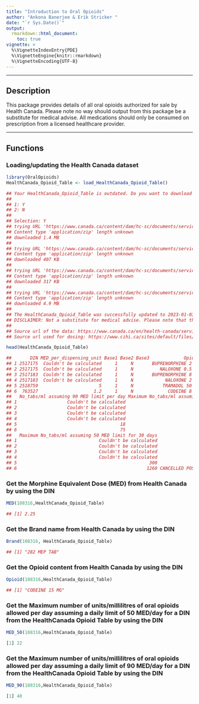 ```yaml
---
title: "Introduction to Oral Opioids"
author: "Ankona Banerjee & Erik Stricker "
date: "`r Sys.Date()`"
output: 
  rmarkdown::html_document:
    toc: true
vignette: >
  %\VignetteIndexEntry{PDE}
  %\VignetteEngine{knitr::rmarkdown}
  %\VignetteEncoding{UTF-8}
---
```


------------

## Description
This package provides details of all oral opioids authorized for sale by Health Canada. Please note no way should output from this package be a substitute for medical advise. All medications should only be consumed on prescription from a licensed healthcare provider.

------------

## Functions
### Loading/updating the Health Canada dataset

```R
library(OralOpioids)
HealthCanada_Opioid_Table <- load_HealthCanada_Opioid_Table()
```

```R
## Your HealthCanada_Opioid_Table is outdated. Do you want to download  the latest data from Health Canada? (y/n) 
## 
## 1: Y
## 2: N
## 
## Selection: Y
## trying URL 'https://www.canada.ca/content/dam/hc-sc/documents/services/drug-product-database/allfiles.zip'
## Content type 'application/zip' length unknown
## downloaded 1.4 MB
## 
## trying URL 'https://www.canada.ca/content/dam/hc-sc/documents/services/drug-product-database/allfiles_ap.zip'
## Content type 'application/zip' length unknown
## downloaded 407 KB
## 
## trying URL 'https://www.canada.ca/content/dam/hc-sc/documents/services/drug-product-database/allfiles_dr.zip'
## Content type 'application/zip' length unknown
## downloaded 317 KB
## 
## trying URL 'https://www.canada.ca/content/dam/hc-sc/documents/services/drug-product-database/allfiles_ia.zip'
## Content type 'application/zip' length unknown
## downloaded 4.9 MB
## 
## The HealthCanada_Opioid_Table was successfully updated to 2023-01-03.
## DISCLAIMER: Not a substitute for medical advise. Please note that the output generated by the package should not be substituted for clinical advise and any medication ## should be only consumed at the advise of a licensed healthcare provider.
## 
## Source url of the data: https://www.canada.ca/en/health-canada/services/drugs-health-products/drug-products/drug-product-database/what-data-extract-drug-product-database.html
## Source url used for dosing: https://www.cihi.ca/sites/default/files/document/opioid-prescribing-canada-trends-en-web.pdf
```
```R
head(HealthCanada_Opioid_Table)
```
```R
##       DIN MED_per_dispensing_unit Base1 Base2 Base3             Opioid      Route   Form                       Brand No_tabs/ml assuming 50 MED limit per day
## 1 2517175  Couldn't be calculated     1     N       BUPRENORPHINE 2 MG SUBLINGUAL TABLET TARO-BUPRENORPHINE/NALOXONE                   Couldn't be calculated
## 2 2517175  Couldn't be calculated     1     N          NALOXONE 0.5 MG SUBLINGUAL TABLET TARO-BUPRENORPHINE/NALOXONE                   Couldn't be calculated
## 3 2517183  Couldn't be calculated     1     N       BUPRENORPHINE 8 MG SUBLINGUAL TABLET TARO-BUPRENORPHINE/NALOXONE                   Couldn't be calculated
## 4 2517183  Couldn't be calculated     1     N            NALOXONE 2 MG SUBLINGUAL TABLET TARO-BUPRENORPHINE/NALOXONE                   Couldn't be calculated
## 5 2518759                       5     1     N           TRAMADOL 50 MG       ORAL TABLET           JAMP TRAMADOL HCL                                       10
## 6  763527                     1.2     1     N             CODEINE 8 MG       ORAL TABLET            ORADRINE TABLETS                                       42
##   No_tabs/ml assuming 90 MED limit per day Maximum No_tabs/ml assuming 50 MED limit for 7 days Maximum No_tabs/ml assuming 50 MED limit for 14 days
## 1                   Couldn't be calculated                              Couldn't be calculated                               Couldn't be calculated
## 2                   Couldn't be calculated                              Couldn't be calculated                               Couldn't be calculated
## 3                   Couldn't be calculated                              Couldn't be calculated                               Couldn't be calculated
## 4                   Couldn't be calculated                              Couldn't be calculated                               Couldn't be calculated
## 5                                       18                                                  70                                                  140
## 6                                       75                                                 294                                                  588
##   Maximum No_tabs/ml assuming 50 MED limit for 30 days              Status_1 last_updated
## 1                               Couldn't be calculated              APPROVED   2023-01-03
## 2                               Couldn't be calculated              APPROVED   2023-01-03
## 3                               Couldn't be calculated              APPROVED   2023-01-03
## 4                               Couldn't be calculated              APPROVED   2023-01-03
## 5                                                  300              APPROVED   2023-01-03
## 6                                                 1260 CANCELLED POST MARKET   2023-01-03
```
### Get the Morphine Equivalent Dose (MED) from Health Canada by using the DIN

```R
MED(108316,HealthCanada_Opioid_Table)
```
```R
## [1] 2.25
```

### Get the Brand name from Health Canada by using the DIN

```R
Brand(108316, HealthCanada_Opioid_Table)
```
```R
## [1] "282 MEP TAB"
```

### Get the Opioid content from Health Canada by using the DIN

```R
Opioid(108316,HealthCanada_Opioid_Table)
```
```R
## [1] "CODEINE 15 MG"
```
### Get the Maximum number of units/millilitres of oral opioids allowed per day assuming a daily limit of 50 MED/day for a DIN from the HealthCanada Opioid Table by using the DIN

```R
MED_50(108316,HealthCanada_Opioid_Table)
```
```R
[1] 22
```
### Get the Maximum number of units/millilitres of oral opioids allowed per day assuming a daily limit of 90 MED/day for a DIN from the HealthCanada Opioid Table by using the DIN

```R
MED_90(108316,HealthCanada_Opioid_Table)
```
```R
[1] 40
```
